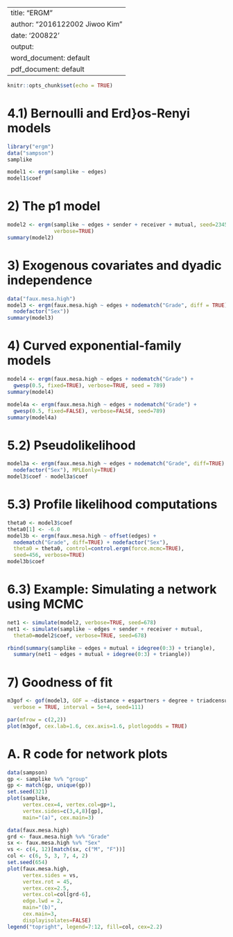 
---
title: "ERGM"
author: "2016122002 Jiwoo Kim"
date: '200822'
output:
  word_document: default
  pdf_document: default
---

```{r setup, include=FALSE}
knitr::opts_chunk$set(echo = TRUE)
```

# 4.1) Bernoulli and Erd}os-Renyi models

```{r }
library("ergm")
data("sampson")
samplike
```

```{r}
model1 <- ergm(samplike ~ edges)
model1$coef
```

# 2) The p1 model
```{r}
model2 <- ergm(samplike ~ edges + sender + receiver + mutual, seed=2345,
               verbose=TRUE)
summary(model2)
```

# 3) Exogenous covariates and dyadic independence

```{r}
data("faux.mesa.high")
model3 <- ergm(faux.mesa.high ~ edges + nodematch("Grade", diff = TRUE) +
  nodefactor("Sex"))
summary(model3)
```
# 4) Curved exponential-family models
```{r}
model4 <- ergm(faux.mesa.high ~ edges + nodematch("Grade") +
  gwesp(0.5, fixed=TRUE), verbose=TRUE, seed = 789)
summary(model4)
```

```{r}
model4a <- ergm(faux.mesa.high ~ edges + nodematch("Grade") +
  gwesp(0.5, fixed=FALSE), verbose=FALSE, seed=789)
summary(model4a)
```
# 5.2) Pseudolikelihood
```{r}
model3a <- ergm(faux.mesa.high ~ edges + nodematch("Grade", diff=TRUE) +
  nodefactor("Sex"), MPLEonly=TRUE)
model3$coef - model3a$coef
```

# 5.3) Profile likelihood computations
```{r}
theta0 <- model3$coef
theta0[1] <- -6.0
model3b <- ergm(faux.mesa.high ~ offset(edges) +
  nodematch("Grade", diff=TRUE) + nodefactor("Sex"),
  theta0 = theta0, control=control.ergm(force.mcmc=TRUE),
  seed=456, verbose=TRUE)
model3b$coef
```

# 6.3) Example: Simulating a network using MCMC

```{r}
net1 <- simulate(model2, verbose=TRUE, seed=678)
net1 <- simulate(samplike ~ edges + sender + receiver + mutual, 
  theta0=model2$coef, verbose=TRUE, seed=678)
```

```{r}
rbind(summary(samplike ~ edges + mutual + idegree(0:3) + triangle), 
  summary(net1 ~ edges + mutual + idegree(0:3) + triangle))
```

# 7) Goodness of fit

```{r}
m3gof <- gof(model3, GOF = ~distance + espartners + degree + triadcensus,
  verbose = TRUE, interval = 5e+4, seed=111)
```

```{r}
par(mfrow = c(2,2))
plot(m3gof, cex.lab=1.6, cex.axis=1.6, plotlogodds = TRUE)
```


# A. R code for network plots

```{r}
data(sampson) 
gp <- samplike %v% "group" 
gp <- match(gp, unique(gp)) 
set.seed(321)
plot(samplike, 
     vertex.cex=4, vertex.col=gp+1, 
     vertex.sides=c(3,4,8)[gp], 
     main="(a)", cex.main=3) 

```


```{r}
data(faux.mesa.high) 
grd <- faux.mesa.high %v% "Grade" 
sx <- faux.mesa.high %v% "Sex" 
vs <- c(4, 12)[match(sx, c("M", "F"))] 
col <- c(6, 5, 3, 7, 4, 2) 
set.seed(654)
plot(faux.mesa.high, 
     vertex.sides = vs, 
     vertex.rot = 45, 
     vertex.cex=2.5, 
     vertex.col=col[grd-6], 
     edge.lwd = 2, 
     main="(b)", 
     cex.main=3, 
     displayisolates=FALSE) 
legend("topright", legend=7:12, fill=col, cex=2.2) 
```
